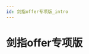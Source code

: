 ```yaml
---
id: 剑指offer专项版_intro
---
```

# 剑指offer专项版

<!-- ## 题目列表


### 剑指 Offer II 001. 整数除法

 #位运算  #数学

[题库第001题](leetcode_OfferII001.mdx)



### 剑指 Offer II 002. 二进制加法

 #位运算  #数学  #字符串  #模拟

[题库第002题](leetcode_OfferII002.mdx)



### 剑指 Offer II 003. 前 n 个数字二进制中 1 的个数

 #位运算  #动态规划

[题库第003题](leetcode_OfferII003.mdx)



### 剑指 Offer II 005. 单词长度的最大乘积

 #位运算  #数组  #字符串

[题库第005题](leetcode_OfferII005.mdx)



### 剑指 Offer II 008. 和大于等于 target 的最短子数组

 #数组  #二分查找  #前缀和  #滑动窗口

[题库第008题](leetcode_OfferII008.mdx)



### 剑指 Offer II 043. 往完全二叉树添加节点

 #树  #广度优先搜索  #设计  #二叉树

[题库第043题](leetcode_OfferII043.mdx)



### 剑指 Offer II 091. 粉刷房子

 #数组  #动态规划

[题库第091题](leetcode_OfferII091.mdx)



### 剑指 Offer II 103. 最少的硬币数目

 #广度优先搜索  #数组  #动态规划

[题库第103题](leetcode_OfferII103.mdx)
 -->
